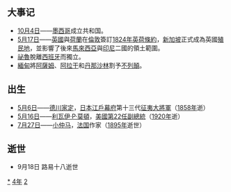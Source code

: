 {{yearTOC|1824|清'''[[道光|道光]]四年'''；越南'''[[明命|明命]]五年'''；日本'''[[文政|文政]]七年'''}}
== 大事记 ==
*[[10月4日|10月4日]]——[[墨西哥|墨西哥]]成立共和国。
*[[5月17日|5月17日]]——[[英國|英國]]與[[荷蘭|荷蘭]]在[[倫敦|倫敦]]簽訂[[1824年英荷條約|1824年英荷條約]]，[[新加坡|新加坡]]正式成為英國[[殖民地|殖民地]]，並影響了後來[[馬來西亞|馬來西亞]]與[[印尼|印尼]]二國的領土範圍。
*[[祕魯|祕魯]]脫離[[西班牙|西班牙]]而獨立。
*[[緬甸|緬甸]]將[[阿薩姆|阿薩姆]]、[[阿拉干|阿拉干]]和[[丹那沙林|丹那沙林]]割予[[不列顛|不列顛]]。

== 出生 ==
*[[5月6日|5月6日]]——[[德川家定|德川家定]]，[[日本|日本]][[江戶幕府|江戶幕府]]第十三代[[征夷大將軍|征夷大將軍]]（[[1858年|1858年]]逝）
*[[5月16日|5月16日]]——[[利瓦伊·P·莫頓|利瓦伊·P·莫頓]]，[[美國副總統|美國第22任副總統]]（[[1920年|1920年]]逝）
*[[7月27日|7月27日]]——[[小仲马|小仲马]]，[[法国|法国]]作家（[[1895年|1895年]]逝世）

== 逝世 ==
{{Wikisource year mention}}
*9月18日 路易十八逝世

[[Category:1824年|*]]
[[Category:1820年代|4年]]
[[Category:19世纪各年|2]]